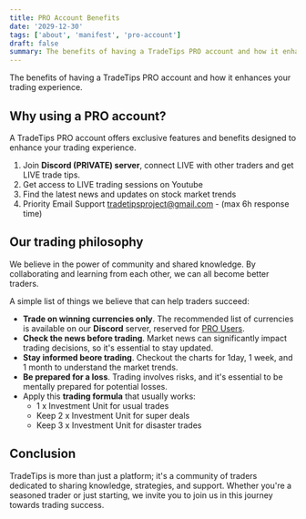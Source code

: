 ```yaml
---
title: PRO Account Benefits
date: '2029-12-30'
tags: ['about', 'manifest', 'pro-account']
draft: false
summary: The benefits of having a TradeTips PRO account and how it enhances your trading experience.
---
```


The benefits of having a TradeTips PRO account and how it enhances your trading experience.

## Why using a PRO account?

A TradeTips PRO account offers exclusive features and benefits designed to enhance your trading experience.

1. Join **Discord (PRIVATE) server**, connect LIVE with other traders and get LIVE trade tips.
2. Get access to LIVE trading sessions on Youtube
3. Find the latest news and updates on stock market trends
4. Priority Email Support [tradetipsproject@gmail.com](mailto:tradetipsproject@gmail.com) - (max 6h response time)

## Our trading philosophy

We believe in the power of community and shared knowledge. By collaborating and learning from each other, we can all become better traders.

A simple list of things we believe that can help traders succeed:

- **Trade on winning currencies only**. The recommended list of currencies is available on our **Discord** server, reserved for [PRO Users](/blog/pro-account).
- **Check the news before trading**. Market news can significantly impact trading decisions, so it's essential to stay updated.
- **Stay informed beore trading**. Checkout the charts for 1day, 1 week, and 1 month to understand the market trends.
- **Be prepared for a loss**. Trading involves risks, and it's essential to be mentally prepared for potential losses.
- Apply this **trading formula** that usually works: 
  - 1 x Investment Unit for usual trades
  - Keep 2 x Investment Unit for super deals
  - Keep 3 x Investment Unit for disaster trades

## Conclusion

TradeTips is more than just a platform; it's a community of traders dedicated to sharing knowledge, strategies, and support. 
Whether you're a seasoned trader or just starting, we invite you to join us in this journey towards trading success.
